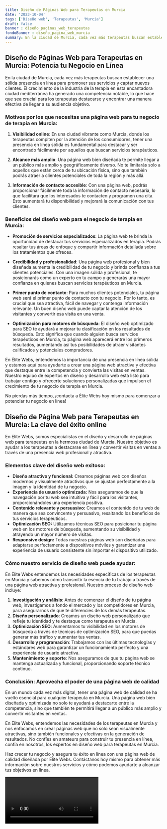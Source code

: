 ```yaml
---
title: Diseño de Páginas Web para Terapeutas en Murcia
date: '2023-10-04'
tags: ['Diseño web', 'Terapeutas', 'Murcia']
draft: false
banner : diseño_paginas_web_terapeutas
fondoBanner : diseño_pagina_web_murcia
summary: En la ciudad de Murcia, cada vez más terapeutas buscan establecer una sólida presencia en línea para promover sus servicios y captar nuevos clientes. El crecimiento de la industria de la terapia en esta encantadora ciudad mediterránea ha generado una competencia notable, lo que hace que sea crucial para los terapeutas destacarse y encontrar una manera efectiva de llegar a su audiencia objetivo.
---
```


## Diseño de Páginas Web para Terapeutas en Murcia: Potencia tu Negocio en Línea

En la ciudad de Murcia, cada vez más terapeutas buscan establecer una sólida presencia en línea para promover sus servicios y captar nuevos clientes. El crecimiento de la industria de la terapia en esta encantadora ciudad mediterránea ha generado una competencia notable, lo que hace que sea crucial para los terapeutas destacarse y encontrar una manera efectiva de llegar a su audiencia objetivo.

### Motivos por los que necesitas una página web para tu negocio de terapia en Murcia:

1. **Visibilidad online**: En una ciudad vibrante como Murcia, donde los terapeutas compiten por la atención de los consumidores, tener una presencia en línea sólida es fundamental para destacar y ser encontrado fácilmente por aquellos que buscan servicios terapéuticos.

2. **Alcance más amplio**: Una página web bien diseñada te permite llegar a un público más amplio y geográficamente diverso. No te limitarás solo a aquellos que están cerca de tu ubicación física, sino que también podrás atraer a clientes potenciales de toda la región y más allá.

3. **Información de contacto accesible**: Con una página web, podrás proporcionar fácilmente toda la información de contacto necesaria, lo que facilitará que los interesados te contacten y programen una cita. Esto aumentará tu disponibilidad y mejorará la comunicación con tus clientes.

### Beneficios del diseño web para el negocio de terapia en Murcia:

- **Promoción de servicios especializados**: La página web te brinda la oportunidad de destacar tus servicios especializados en terapia. Podrás resaltar tus áreas de enfoque y compartir información detallada sobre los tratamientos que ofreces. 

- **Credibilidad y profesionalidad**: Una página web profesional y bien diseñada aumenta la credibilidad de tu negocio y brinda confianza a tus clientes potenciales. Con una imagen sólida y profesional, te posicionarás como un experto en tu campo y generarás una mayor confianza en quienes buscan servicios terapéuticos en Murcia.

- **Primer punto de contacto**: Para muchos clientes potenciales, tu página web será el primer punto de contacto con tu negocio. Por lo tanto, es crucial que sea atractiva, fácil de navegar y contenga información relevante. Un buen diseño web puede captar la atención de los visitantes y convertir esa visita en una venta.

- **Optimización para motores de búsqueda**: El diseño web optimizado para SEO te ayudará a mejorar tu clasificación en los resultados de búsqueda. Esto significa que cuando alguien busca servicios terapéuticos en Murcia, tu página web aparecerá entre los primeros resultados, aumentando así tus posibilidades de atraer visitantes calificados y potenciales compradores.

En Élite Webs, entendemos la importancia de una presencia en línea sólida y estamos aquí para ayudarte a crear una página web atractiva y efectiva que destaque entre la competencia y convierta las visitas en ventas. Nuestro equipo de expertos en diseño y desarrollo web está listo para trabajar contigo y ofrecerte soluciones personalizadas que impulsen el crecimiento de tu negocio de terapia en Murcia.

No pierdas más tiempo, ¡contacta a Élite Webs hoy mismo para comenzar a potenciar tu negocio en línea!

<GifSeo />

<Cta />

## Diseño de Página Web para Terapeutas en Murcia: La clave del éxito online

En Elite Webs, somos especialistas en el diseño y desarrollo de páginas web para terapeutas en la hermosa ciudad de Murcia. Nuestro objetivo es ayudar a los terapeutas a destacarse en línea y convertir visitas en ventas a través de una presencia web profesional y atractiva. 

### Elementos clave del diseño web exitoso:

- **Diseño atractivo y funcional:** Creamos páginas web con diseños modernos y visualmente atractivos que se ajustan perfectamente a la imagen y la identidad de tu negocio. 
- **Experiencia de usuario optimizada:** Nos aseguramos de que la navegación por tu web sea intuitiva y fácil para los visitantes, proporcionándoles una experiencia positiva.
- **Contenido relevante y persuasivo:** Creamos el contenido de tu web de manera que sea convincente y persuasivo, resaltando los beneficios de tus servicios terapéuticos.
- **Optimización SEO:** Utilizamos técnicas SEO para posicionar tu página web en los motores de búsqueda, aumentando su visibilidad y atrayendo un mayor número de visitas.
- **Responsive design:** Todas nuestras páginas web son diseñadas para adaptarse perfectamente a dispositivos móviles y garantizar una experiencia de usuario consistente sin importar el dispositivo utilizado.

### Cómo nuestro servicio de diseño web puede ayudar:

En Elite Webs entendemos las necesidades específicas de los terapeutas en Murcia y sabemos cómo transmitir la esencia de tu trabajo a través de una página web atractiva y profesional. Nuestro proceso de diseño web incluye:

1. **Investigación y análisis**: Antes de comenzar el diseño de tu página web, investigamos a fondo el mercado y los competidores en Murcia, para asegurarnos de que te diferencies de los demás terapeutas.
2. **Diseño personalizado**: Creamos un diseño web personalizado que refleje tu identidad y te destaque como terapeuta en Murcia.
3. **Optimización SEO**: Aumentamos tu visibilidad en los motores de búsqueda a través de técnicas de optimización SEO, para que puedas generar más tráfico y aumentar tus ventas.
4. **Desarrollo y programación**: Trabajamos con las últimas tecnologías y estándares web para garantizar un funcionamiento perfecto y una experiencia de usuario atractiva.
5. **Mantenimiento y soporte**: Nos aseguramos de que tu página web se mantenga actualizada y funcional, proporcionando soporte técnico continuo.

### Conclusión: Aprovecha el poder de una página web de calidad

En un mundo cada vez más digital, tener una página web de calidad se ha vuelto esencial para cualquier terapeuta en Murcia. Una página web bien diseñada y optimizada no solo te ayudará a destacarte entre la competencia, sino que también te permitirá llegar a un público más amplio y convertir visitantes en ventas.

En Elite Webs, entendemos las necesidades de los terapeutas en Murcia y nos enfocamos en crear páginas web que no solo sean visualmente atractivas, sino también funcionales y efectivas en la generación de resultados. No confíes en amateurs para construir tu presencia en línea, confía en nosotros, los expertos en diseño web para terapeutas en Murcia.

Haz crecer tu negocio y asegura tu éxito en línea con una página web de calidad diseñada por Elite Webs. Contáctanos hoy mismo para obtener más información sobre nuestros servicios y cómo podemos ayudarte a alcanzar tus objetivos en línea.

<Video />

<CtaBot job='Terapeutas' city='Murcia'/>

<Gmaps query='Murcia+españa+maps' />